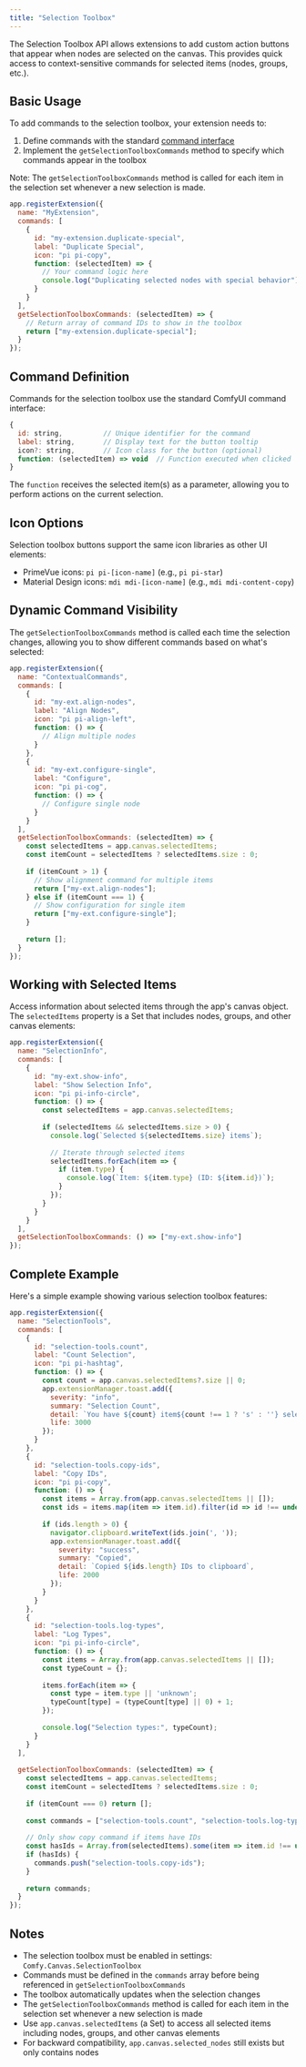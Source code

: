 ```yaml
---
title: "Selection Toolbox"
---
```


The Selection Toolbox API allows extensions to add custom action buttons that appear when nodes are selected on the canvas. This provides quick access to context-sensitive commands for selected items (nodes, groups, etc.).

## Basic Usage

To add commands to the selection toolbox, your extension needs to:
1. Define commands with the standard [command interface](https://docs.comfy.org/custom-nodes/js/javascript_commands_keybindings)
2. Implement the `getSelectionToolboxCommands` method to specify which commands appear in the toolbox

Note: The `getSelectionToolboxCommands` method is called for each item in the selection set whenever a new selection is made.

```javascript
app.registerExtension({
  name: "MyExtension",
  commands: [
    {
      id: "my-extension.duplicate-special",
      label: "Duplicate Special",
      icon: "pi pi-copy",
      function: (selectedItem) => {
        // Your command logic here
        console.log("Duplicating selected nodes with special behavior");
      }
    }
  ],
  getSelectionToolboxCommands: (selectedItem) => {
    // Return array of command IDs to show in the toolbox
    return ["my-extension.duplicate-special"];
  }
});
```

## Command Definition

Commands for the selection toolbox use the standard ComfyUI command interface:

```javascript
{
  id: string,          // Unique identifier for the command
  label: string,       // Display text for the button tooltip
  icon?: string,       // Icon class for the button (optional)
  function: (selectedItem) => void  // Function executed when clicked
}
```

The `function` receives the selected item(s) as a parameter, allowing you to perform actions on the current selection.

## Icon Options

Selection toolbox buttons support the same icon libraries as other UI elements:

- PrimeVue icons: `pi pi-[icon-name]` (e.g., `pi pi-star`)
- Material Design icons: `mdi mdi-[icon-name]` (e.g., `mdi mdi-content-copy`)

## Dynamic Command Visibility

The `getSelectionToolboxCommands` method is called each time the selection changes, allowing you to show different commands based on what's selected:

```javascript
app.registerExtension({
  name: "ContextualCommands",
  commands: [
    {
      id: "my-ext.align-nodes",
      label: "Align Nodes",
      icon: "pi pi-align-left",
      function: () => {
        // Align multiple nodes
      }
    },
    {
      id: "my-ext.configure-single",
      label: "Configure",
      icon: "pi pi-cog",
      function: () => {
        // Configure single node
      }
    }
  ],
  getSelectionToolboxCommands: (selectedItem) => {
    const selectedItems = app.canvas.selectedItems;
    const itemCount = selectedItems ? selectedItems.size : 0;
    
    if (itemCount > 1) {
      // Show alignment command for multiple items
      return ["my-ext.align-nodes"];
    } else if (itemCount === 1) {
      // Show configuration for single item
      return ["my-ext.configure-single"];
    }
    
    return [];
  }
});
```

## Working with Selected Items

Access information about selected items through the app's canvas object. The `selectedItems` property is a Set that includes nodes, groups, and other canvas elements:

```javascript
app.registerExtension({
  name: "SelectionInfo",
  commands: [
    {
      id: "my-ext.show-info",
      label: "Show Selection Info",
      icon: "pi pi-info-circle",
      function: () => {
        const selectedItems = app.canvas.selectedItems;
        
        if (selectedItems && selectedItems.size > 0) {
          console.log(`Selected ${selectedItems.size} items`);
          
          // Iterate through selected items
          selectedItems.forEach(item => {
            if (item.type) {
              console.log(`Item: ${item.type} (ID: ${item.id})`);
            }
          });
        }
      }
    }
  ],
  getSelectionToolboxCommands: () => ["my-ext.show-info"]
});
```

## Complete Example

Here's a simple example showing various selection toolbox features:

```javascript
app.registerExtension({
  name: "SelectionTools",
  commands: [
    {
      id: "selection-tools.count",
      label: "Count Selection",
      icon: "pi pi-hashtag",
      function: () => {
        const count = app.canvas.selectedItems?.size || 0;
        app.extensionManager.toast.add({
          severity: "info",
          summary: "Selection Count",
          detail: `You have ${count} item${count !== 1 ? 's' : ''} selected`,
          life: 3000
        });
      }
    },
    {
      id: "selection-tools.copy-ids",
      label: "Copy IDs",
      icon: "pi pi-copy",
      function: () => {
        const items = Array.from(app.canvas.selectedItems || []);
        const ids = items.map(item => item.id).filter(id => id !== undefined);
        
        if (ids.length > 0) {
          navigator.clipboard.writeText(ids.join(', '));
          app.extensionManager.toast.add({
            severity: "success",
            summary: "Copied",
            detail: `Copied ${ids.length} IDs to clipboard`,
            life: 2000
          });
        }
      }
    },
    {
      id: "selection-tools.log-types",
      label: "Log Types",
      icon: "pi pi-info-circle",
      function: () => {
        const items = Array.from(app.canvas.selectedItems || []);
        const typeCount = {};
        
        items.forEach(item => {
          const type = item.type || 'unknown';
          typeCount[type] = (typeCount[type] || 0) + 1;
        });
        
        console.log("Selection types:", typeCount);
      }
    }
  ],
  
  getSelectionToolboxCommands: (selectedItem) => {
    const selectedItems = app.canvas.selectedItems;
    const itemCount = selectedItems ? selectedItems.size : 0;
    
    if (itemCount === 0) return [];
    
    const commands = ["selection-tools.count", "selection-tools.log-types"];
    
    // Only show copy command if items have IDs
    const hasIds = Array.from(selectedItems).some(item => item.id !== undefined);
    if (hasIds) {
      commands.push("selection-tools.copy-ids");
    }
    
    return commands;
  }
});
```

## Notes

- The selection toolbox must be enabled in settings: `Comfy.Canvas.SelectionToolbox`
- Commands must be defined in the `commands` array before being referenced in `getSelectionToolboxCommands`
- The toolbox automatically updates when the selection changes
- The `getSelectionToolboxCommands` method is called for each item in the selection set whenever a new selection is made
- Use `app.canvas.selectedItems` (a Set) to access all selected items including nodes, groups, and other canvas elements
- For backward compatibility, `app.canvas.selected_nodes` still exists but only contains nodes